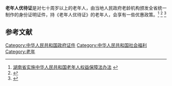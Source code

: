 {{globalize|time=2013-10-28T05:12:15+00:00}}
'''老年人优待证'''是对七十周岁以上的老年人，由当地人民政府老龄机构颁发全省统一制作的身份证明证件，持《老年人优待证》的老年人，会享有一些优惠政策。<ref>[http://hunan.mca.gov.cn/article/flzc/llywgz/flfg/200812/20081200025161.shtml 湖南省实施中华人民共和国老年人权益保障法办法] {{webarchive|url=https://web.archive.org/web/20141223155151/http://hunan.mca.gov.cn/article/flzc/llywgz/flfg/200812/20081200025161.shtml |date=2014-12-23 }}</ref>  <ref>{{Cite web |url=http://www.feidong.gov.cn/message_display.asp?id=7722 |title=中国肥东 |access-date=2013-09-28 |archive-date=2013-10-02 |archive-url=https://web.archive.org/web/20131002164752/http://www.feidong.gov.cn/message_display.asp?id=7722 |dead-url=no }}</ref>  <ref>{{Cite web |url=http://www.qyp.gov.cn/News.shtml?p5=1066 |title=老年证办理 |access-date=2013-09-28 |archive-date=2015-09-24 |archive-url=https://web.archive.org/web/20150924110242/http://www.qyp.gov.cn/News.shtml?p5=1066 |dead-url=no }}</ref>  

== 参考文献 ==
{{Reflist|2}}

[[Category:中华人民共和国政府证件|Category:中华人民共和国政府证件]]
[[Category:中华人民共和国社会福利|Category:中华人民共和国社会福利]]
[[Category:老年|Category:老年]]